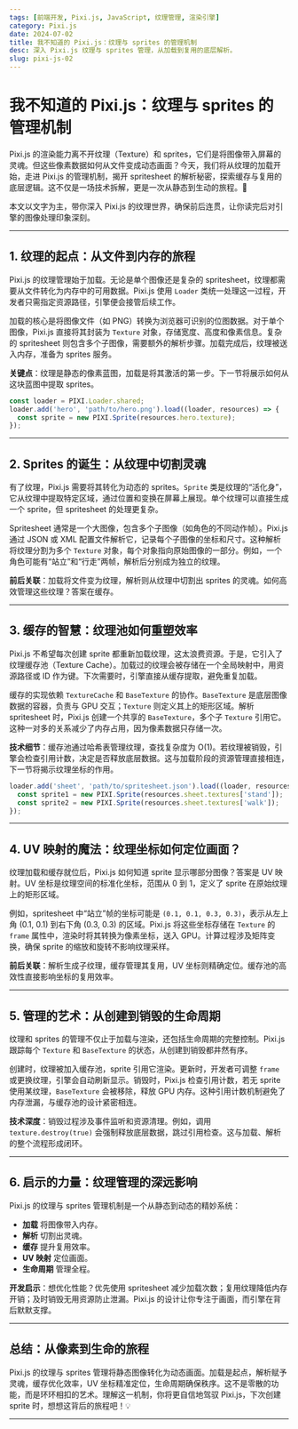 ```yaml
---
tags: [前端开发, Pixi.js, JavaScript, 纹理管理, 渲染引擎]
category: Pixi.js
date: 2024-07-02
title: 我不知道的 Pixi.js：纹理与 sprites 的管理机制
desc: 深入 Pixi.js 纹理与 sprites 管理，从加载到复用的底层解析。
slug: pixi-js-02
---
```


# 我不知道的 Pixi.js：纹理与 sprites 的管理机制

Pixi.js 的渲染能力离不开纹理（Texture）和 sprites，它们是将图像带入屏幕的灵魂。但这些像素数据如何从文件变成动态画面？今天，我们将从纹理的加载开始，走进 Pixi.js 的管理机制，揭开 spritesheet 的解析秘密，探索缓存与复用的底层逻辑。这不仅是一场技术拆解，更是一次从静态到生动的旅程。🚀

本文以文字为主，带你深入 Pixi.js 的纹理世界，确保前后连贯，让你读完后对引擎的图像处理印象深刻。

---

## 1. 纹理的起点：从文件到内存的旅程

Pixi.js 的纹理管理始于加载。无论是单个图像还是复杂的 spritesheet，纹理都需要从文件转化为内存中的可用数据。Pixi.js 使用 `Loader` 类统一处理这一过程，开发者只需指定资源路径，引擎便会接管后续工作。

加载的核心是将图像文件（如 PNG）转换为浏览器可识别的位图数据。对于单个图像，Pixi.js 直接将其封装为 `Texture` 对象，存储宽度、高度和像素信息。复杂的 spritesheet 则包含多个子图像，需要额外的解析步骤。加载完成后，纹理被送入内存，准备为 sprites 服务。

**关键点**：纹理是静态的像素蓝图，加载是将其激活的第一步。下一节将展示如何从这块蓝图中提取 sprites。

```javascript
const loader = PIXI.Loader.shared;
loader.add('hero', 'path/to/hero.png').load((loader, resources) => {
  const sprite = new PIXI.Sprite(resources.hero.texture);
});
```

---

## 2. Sprites 的诞生：从纹理中切割灵魂

有了纹理，Pixi.js 需要将其转化为动态的 sprites。`Sprite` 类是纹理的“活化身”，它从纹理中提取特定区域，通过位置和变换在屏幕上展现。单个纹理可以直接生成一个 sprite，但 spritesheet 的处理更复杂。

Spritesheet 通常是一个大图像，包含多个子图像（如角色的不同动作帧）。Pixi.js 通过 JSON 或 XML 配置文件解析它，记录每个子图像的坐标和尺寸。这种解析将纹理分割为多个 `Texture` 对象，每个对象指向原始图像的一部分。例如，一个角色可能有“站立”和“行走”两帧，解析后分别成为独立的纹理。

**前后关联**：加载将文件变为纹理，解析则从纹理中切割出 sprites 的灵魂。如何高效管理这些纹理？答案在缓存。

---

## 3. 缓存的智慧：纹理池如何重塑效率

Pixi.js 不希望每次创建 sprite 都重新加载纹理，这太浪费资源。于是，它引入了纹理缓存池（Texture Cache）。加载过的纹理会被存储在一个全局映射中，用资源路径或 ID 作为键。下次需要时，引擎直接从缓存提取，避免重复加载。

缓存的实现依赖 `TextureCache` 和 `BaseTexture` 的协作。`BaseTexture` 是底层图像数据的容器，负责与 GPU 交互；`Texture` 则定义其上的矩形区域。解析 spritesheet 时，Pixi.js 创建一个共享的 `BaseTexture`，多个子 `Texture` 引用它。这种一对多的关系减少了内存占用，因为像素数据只存储一次。

**技术细节**：缓存池通过哈希表管理纹理，查找复杂度为 O(1)。若纹理被销毁，引擎会检查引用计数，决定是否释放底层数据。这与加载阶段的资源管理直接相连，下一节将揭示纹理坐标的作用。

```javascript
loader.add('sheet', 'path/to/spritesheet.json').load((loader, resources) => {
  const sprite1 = new PIXI.Sprite(resources.sheet.textures['stand']);
  const sprite2 = new PIXI.Sprite(resources.sheet.textures['walk']);
});
```

---

## 4. UV 映射的魔法：纹理坐标如何定位画面？

纹理加载和缓存就位后，Pixi.js 如何知道 sprite 显示哪部分图像？答案是 UV 映射。UV 坐标是纹理空间的标准化坐标，范围从 0 到 1，定义了 sprite 在原始纹理上的矩形区域。

例如，spritesheet 中“站立”帧的坐标可能是 `(0.1, 0.1, 0.3, 0.3)`，表示从左上角 (0.1, 0.1) 到右下角 (0.3, 0.3) 的区域。Pixi.js 将这些坐标存储在 `Texture` 的 `frame` 属性中，渲染时将其转换为像素坐标，送入 GPU。计算过程涉及矩阵变换，确保 sprite 的缩放和旋转不影响纹理采样。

**前后关联**：解析生成子纹理，缓存管理其复用，UV 坐标则精确定位。缓存池的高效性直接影响坐标的复用效率。

---

## 5. 管理的艺术：从创建到销毁的生命周期

纹理和 sprites 的管理不仅止于加载与渲染，还包括生命周期的完整控制。Pixi.js 跟踪每个 `Texture` 和 `BaseTexture` 的状态，从创建到销毁都井然有序。

创建时，纹理被加入缓存池，sprite 引用它渲染。更新时，开发者可调整 `frame` 或更换纹理，引擎会自动刷新显示。销毁时，Pixi.js 检查引用计数，若无 sprite 使用某纹理，`BaseTexture` 会被移除，释放 GPU 内存。这种引用计数机制避免了内存泄漏，与缓存池的设计紧密相连。

**技术深度**：销毁过程涉及事件监听和资源清理。例如，调用 `texture.destroy(true)` 会强制释放底层数据，跳过引用检查。这与加载、解析的整个流程形成闭环。

---

## 6. 启示的力量：纹理管理的深远影响

Pixi.js 的纹理与 sprites 管理机制是一个从静态到动态的精妙系统：
- **加载** 将图像带入内存。
- **解析** 切割出灵魂。
- **缓存** 提升复用效率。
- **UV 映射** 定位画面。
- **生命周期** 管理全程。

**开发启示**：想优化性能？优先使用 spritesheet 减少加载次数；复用纹理降低内存开销；及时销毁无用资源防止泄漏。Pixi.js 的设计让你专注于画面，而引擎在背后默默支撑。

---

## 总结：从像素到生命的旅程

Pixi.js 的纹理与 sprites 管理将静态图像转化为动态画面。加载是起点，解析赋予灵魂，缓存优化效率，UV 坐标精准定位，生命周期确保秩序。这不是零散的功能，而是环环相扣的艺术。理解这一机制，你将更自信地驾驭 Pixi.js，下次创建 sprite 时，想想这背后的旅程吧！💡

---
